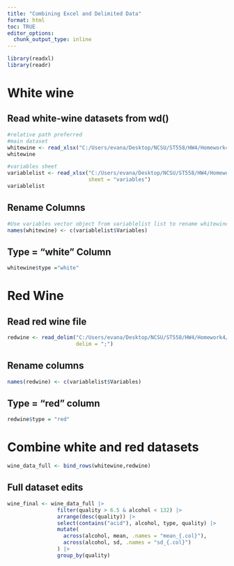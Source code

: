 ```yaml
---
title: "Combining Excel and Delimited Data"
format: html
toc: TRUE
editor_options: 
  chunk_output_type: inline
---
```


```r
library(readxl)
library(readr)

```


# White wine

## Read white-wine datasets from wd()

```r
#relative path preferred
#main dataset
whitewine <- read_xlsx("C:/Users/evana/Desktop/NCSU/ST558/HW4/Homework4/white-wine.xlsx")
whitewine

#variables sheet
variablelist <- read_xlsx("C:/Users/evana/Desktop/NCSU/ST558/HW4/Homework4/white-wine.xlsx",
                          sheet = "variables")
variablelist
```

## Rename Columns

```r
#Use variables vector object from variablelist list to rename whitewine columns
names(whitewine) <- c(variablelist$Variables)
```

## Type = "white" Column

```r
whitewine$type ="white"
```

# Red Wine

## Read red wine file 

```r
redwine <- read_delim("C:/Users/evana/Desktop/NCSU/ST558/HW4/Homework4/red-wine.csv",
                      delim = ";")
```

## Rename columns

```r
names(redwine) <- c(variablelist$Variables)
```

## Type = "red" column

```r
redwine$type = "red"
```

# Combine white and red datasets

```r
wine_data_full <- bind_rows(whitewine,redwine)
```

## Full dataset edits

```r
wine_final <- wine_data_full |>
                filter(quality > 6.5 & alcohol < 132) |>
                arrange(desc(quality)) |>
                select(contains("acid"), alcohol, type, quality) |>
                mutate(
                  across(alcohol, mean, .names = "mean_{.col}"),
                  across(alcohol, sd, .names = "sd_{.col}")
                ) |>
                group_by(quality)
```
